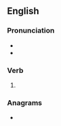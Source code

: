==English==

===Pronunciation===
* {{IPA|/tʃaɪdz/|lang=en}}
* {{rhymes|aɪdz|lang=en}}

===Verb===
{{head|en|verb form}}

# {{en-third-person singular of|chide}}

===Anagrams===
* {{l|en|chedis}}